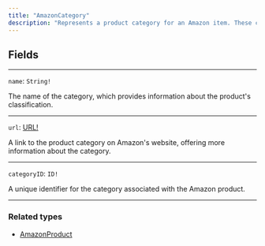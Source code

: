 ```yaml
---
title: "AmazonCategory"
description: "Represents a product category for an Amazon item. These categories can change over time."
---
```


## Fields

---

`name`: `String!`

 The name of the category, which provides information about the product's classification.

---

`url`: [URL!](/reference/url)

A link to the product category on Amazon's website, offering more information about the category.

---

`categoryID`: `ID!`

A unique identifier for the category associated with the Amazon product.

---

### Related types

* [AmazonProduct](/reference/amazonproduct)
